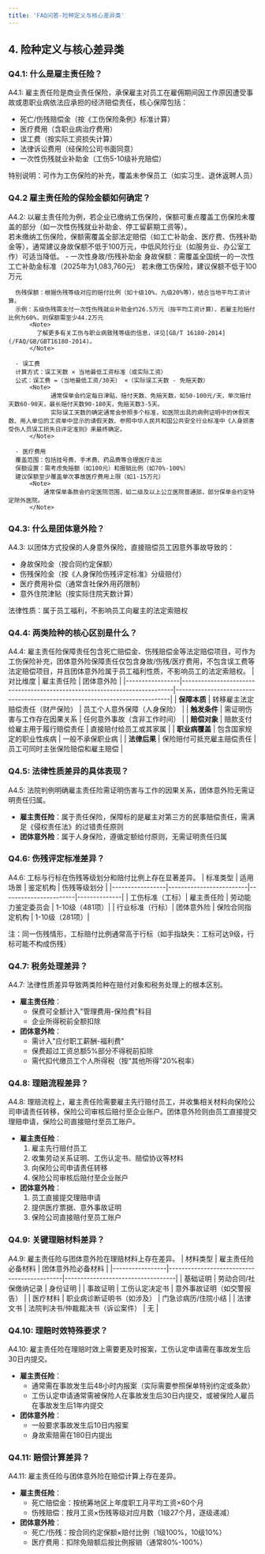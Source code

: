 ```yaml
---
title: 'FAQ问答-险种定义与核心差异类'
---
```


## 4. 险种定义与核心差异类

### Q4.1: 什么是雇主责任险？
A4.1: 雇主责任险是商业责任保险，承保雇主对员工在雇佣期间因工作原因遭受事故或患职业病依法应承担的经济赔偿责任，核心保障包括：
- 死亡/伤残赔偿金（按《工伤保险条例》标准计算）
- 医疗费用（含职业病治疗费用）
- 误工费（按实际工资损失计算）
- 法律诉讼费用（经保险公司书面同意）
- 一次性伤残就业补助金（工伤5-10级补充赔偿）

特别说明：可作为工伤保险的补充，覆盖未参保员工（如实习生、退休返聘人员）

### Q4.2 雇主责任险的保险金额如何确定？
A4.2: 以雇主责任险为例，若企业已缴纳工伤保险，保额可重点覆盖工伤保险未覆盖的部分（如一次性伤残就业补助金、停工留薪期工资等）。  
若未缴纳工伤保险，保额需覆盖全部法定赔偿（如工亡补助金、医疗费、伤残补助金等），通常建议身故保额不低于100万元，中低风险行业（如服务业、办公室工作）可适当降低。
<AccordionGroup>
  <Accordion  title="具体项目的建议保额">
      - 一次性身故/伤残补助金
      身故保额：需覆盖全国统一的一次性工亡补助金标准（2025年为1,083,760元）
      若未缴工伤保险，建议保额不低于100万元

      伤残保额：根据伤残等级对应的赔付比例（如十级10%、九级20%等），结合当地平均工资计算。
      示例：五级伤残需支付一次性伤残就业补助金约26.5万元（按平均工资计算），若雇主险赔付比例为60%，则保额需至少44.2万元
          <Note>
            了解更多有关工伤与职业病致残等级的信息，详见[GB/T 16180-2014](/FAQ/GB/GBT16180-2014)。
          </Note>

      - 误工费
      计算方式：误工天数 × 当地最低工资标准（或实际工资）
      公式：误工费 =（当地最低工资/30天） ×（实际误工天数 - 免赔天数）
          <Note>
                通常保单会约定每日津贴、赔付天数、免赔天数，如50-100元/天，单次赔付天数60-90天，最长赔付天数90-180天，免赔天数3-5天。
                实际误工天数的确定通常会参照多个标准，如医院出具的病例证明中的休假天数、用人单位的工资单中显示的请假天数、参照中华人民共和国公共安全行业标准中《人身损害受伤人员误工损失日评定准则》来最终确定。
          </Note>

      - 医疗费用
      覆盖范围：包括挂号费、手术费、药品费等合理医疗支出
      保额设置：需考虑免赔额（如100元）和报销比例（如70%-100%）
      建议保额至少覆盖单次事故医疗费用上限（如1-15万元）
          <Note>
              通常保单条款会约定医院范围，如二级及以上公立医院普通部，部分保单会约定特定除外医院。
          </Note>
  </Accordion>
</AccordionGroup>

### Q4.3: 什么是团体意外险？
A4.3: 以团体方式投保的人身意外保险，直接赔偿员工因意外事故导致的：
- 身故保险金（按合同约定保额）
- 伤残保险金（按《人身保险伤残评定标准》分级赔付）
- 医疗费用补偿（通常含社保外用药限制）
- 意外住院津贴（按实际住院天数计算）

法律性质：属于员工福利，不影响员工向雇主的法定索赔权

### Q4.4: 两类险种的核心区别是什么？
A4.4: 雇主责任险保障责任包含死亡赔偿金、伤残赔偿金等法定赔偿项目，可作为工伤保险补充，团体意外险保障责任仅包含身故/伤残/医疗费用，不包含误工费等法定赔偿项目，并且团体意外险属于员工福利性质，不影响员工的法定索赔权。
| 对比维度        | 雇主责任险                                                                 | 团体意外险                                                                 |
|-----------------|---------------------------------------------------------------------------|----------------------------------------------------------------------------|
| **保障本质**    | 转移雇主法定赔偿责任（财产保险）                                     | 员工个人意外保障（人身保险）                                         |
| **触发条件**    | 需证明伤害与工作存在因果关系                                          | 任何意外事故（含非工作时间）                                          |
| **赔偿对象**    | 赔款支付给雇主用于履行赔偿责任                                       | 直接赔付给员工或其家属                                               |
| **职业病覆盖**  | 包含国家规定的职业性疾病                                              | 一般不承保职业病                                                     |
| **法律后果**    | 保险赔付可抵充雇主赔偿责任                                           | 员工可同时主张保险赔偿和雇主赔偿                                      |

### Q4.5: 法律性质差异的具体表现？
A4.5: 法院判例明确雇主责任险需证明伤害与工作的因果关系，团体意外险无需证明责任归属。
- **雇主责任险**：属于责任保险，保障标的是雇主对第三方的民事赔偿责任，需满足《侵权责任法》的过错责任原则
- **团体意外险**：属于人身保险，遵循定额给付原则，无需证明责任归属

### Q4.6: 伤残评定标准差异？
A4.6: 工标与行标在伤残等级划分和赔付比例上存在显著差异。
| 标准类型        | 适用场景                | 鉴定机构              | 伤残等级划分 |
|-----------------|-------------------------|-----------------------|--------------|
| 工伤标准（工标）| 雇主责任险          | 劳动能力鉴定委员会    | 1-10级（481项）|
| 行业标准（行标）| 团体意外险        | 保险合同指定机构      | 1-10级（281项）|

注：同一伤残情形，工标赔付比例通常高于行标（如手指缺失：工标可达9级，行标可能不构成伤残）

### Q4.7: 税务处理差异？
A4.7: 法律性质差异导致两类险种在赔付对象和税务处理上的根本区别。
- **雇主责任险**：
  - 保费可全额计入"管理费用-保险费"科目
  - 企业所得税前全额扣除
- **团体意外险**：
  - 需计入"应付职工薪酬-福利费"
  - 保费超过工资总额5%部分不得税前扣除
  - 需代扣代缴员工个人所得税（按"其他所得"20%税率）

### Q4.8: 理赔流程差异？
A4.8: 理赔流程上，雇主责任险需要雇主先行赔付员工，并收集相关材料向保险公司申请责任转移，保险公司审核后赔付至企业账户。团体意外险则由员工直接提交理赔申请，保险公司直接赔付至员工账户。
- **雇主责任险**：
  1. 雇主先行赔付员工
  2. 收集劳动关系证明、工伤认定书、赔偿协议等材料
  3. 向保险公司申请责任转移
  4. 保险公司审核后赔付至企业账户
- **团体意外险**：
  1. 员工直接提交理赔申请
  2. 提供医疗票据、意外事故证明
  3. 保险公司直接赔付至员工账户

### Q4.9: 关键理赔材料差异？
A4.9: 雇主责任险与团体意外险在理赔材料上存在差异。
| 材料类型        | 雇主责任险必备材料                          | 团体意外险必备材料                |
|-----------------|--------------------------------------------|-----------------------------------|
| 基础证明        | 劳动合同/社保缴纳记录                      | 身份证明                          |
| 事故证明        | 工伤认定决定书                             | 意外事故证明（如交警报告）        |
| 医疗材料        | 职业病诊断证明书（如涉及）                 | 门急诊病历/住院小结               |
| 法律文书        | 法院判决书/仲裁裁决书（诉讼案件）           | 无                                |

### Q4.10: 理赔时效特殊要求？
A4.10: 雇主责任险在理赔时效上需要更及时报案，工伤认定申请需在事故发生后30日内提交。
- **雇主责任险**：
  - 通常需在事故发生后48小时内报案（实际需要参照保单特别约定或条款）
  - 工伤认定申请通常需被保险人在事故发生后30日内提交，或被保险人雇员在事故发生后1年内提交
- **团体意外险**：
  - 一般要求事故发生后10日内报案
  - 身故索赔需在180日内提出

### Q4.11: 赔偿计算差异？
A4.11: 雇主责任险与团体意外险在赔偿计算上存在差异。
- **雇主责任险**：
  - 死亡赔偿金：按统筹地区上年度职工月平均工资×60个月
  - 伤残赔偿：按月工资×伤残等级对应月数（1级27个月，逐级递减）
- **团体意外险**：
  - 死亡/伤残：按合同约定保额×赔付比例（1级100%，10级10%）
  - 医疗费用：扣除免赔额后按比例报销（通常80%-100%）
